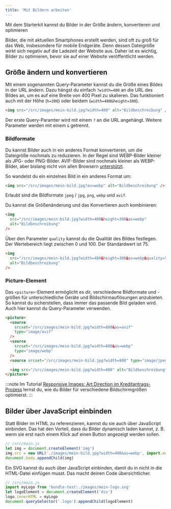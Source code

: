 ```yaml
---
title: 'Mit Bildern arbeiten'
---
```



<Lead>
  Mit dem Starterkit kannst du Bilder in der Größe ändern, konvertieren und
  optimieren
</Lead>

Bilder, die mit aktuellen Smartphones erstellt werden, sind oft zu groß für das Web, insbesondere für mobile Endgeräte. Denn dessen Dateigröße wirkt sich negativ auf die Ladezeit der Website aus. Daher ist es wichtig, Bilder zu optimieren, bevor sie auf einer Website veröffentlicht werden.

## Größe ändern und konvertieren

Mit einem sogenannten Query-Parameter kannst du die Größe eines Bildes in der URL ändern. Dazu hängst du einfach `?width=400` an die URL des Bildes an, um es auf eine Breite von 400 Pixel zu skalieren. Das funktioniert auch mit der Höhe (`h=300`) oder beidem (`width=400&height=300`).

```html
<img src="/src/images/mein-bild.jpg?width=400" alt="Bildbeschreibung" />
```

Der erste Query-Paramter wird mit einem `?` an die URL angehängt. Weitere Parameter werden mit einem `&` getrennt.

### Bildformate

Du kannst Bilder auch in ein anderes Format konvertieren, um die Dateigröße nochmals zu reduzieren. In der Regel sind WEBP-Bilder kleiner als JPG- oder PNG-Bilder. AVIF-Bilder sind nochmals kleiner als WEBP-Bilder, aber bislang nicht von allen Browsern [unterstützt](https://caniuse.com/?search=image%20format).

So wandelst du ein einzelnes Bild in ein anderes Format um:

```html
<img src="/src/images/mein-bild.jpg?as=webp" alt="Bildbeschreibung" />
```

Erlaubt sind die Bildformate `jpeg` / `jpg`, `png`, `webp` und `avif`.

Du kannst die Größenänderung und das Konvertieren auch kombinieren:

```html
<img
  src="/src/images/mein-bild.jpg?width=400&height=300&as=webp"
  alt="Bildbeschreibung"
/>
```

Über den Parameter `quality` kannst du die Qualität des Bildes festlegen. Der Wertebereich liegt zwischen 0 und 100. Der Standardwert ist 75.

```html
<img
  src="/src/images/mein-bild.jpg?width=400&height=300&as=webp&quality=50"
  alt="Bildbeschreibung"
/>
```

### Picture-Element

Das `<picture>`-Element ermöglicht es dir, verschiedene Bildformate und -größen für unterschiedliche Geräte und Bildschirmauflösungen anzubieten. So kannst du sicherstellen, dass immer das passende Bild geladen wird. Auch hier kannst du Query-Parameter verwenden.

```html
<picture>
  <source
    srcset="/src/images/mein-bild.jpg?width=800&as=avif"
    type="image/avif"
  />
  <source
    srcset="/src/images/mein-bild.jpg?width=800&as=webp"
    type="image/webp"
  />
  <source srcset="/src/images/mein-bild.jpg?width=800" type="image/jpeg" />

  <img src="/src/images/mein-bild.jpg?width=400" alt="Bildbeschreibung" />
</picture>
```

:::note
Im Tutorial [Responsive Images: Art Direction im Kreditantrags-Prozess](https://hawk-gt1191.de/tutorials/art-direction-im-kreditantragsprozess) lernst du, wie du Bilder für verschiedene Bildschirmgrößen optimierst.
:::

## Bilder über JavaScript einbinden

Statt Bilder im HTML zu referenzieren, kannst du sie auch über JavaScript einbinden. Das hat den Vorteil, dass du Bilder dynamisch laden kannst, z. B. wenn sie erst nach einem Klick auf einen Button angezeigt werden sollen.

```js
// /src/main.js
let img = document.createElement('img')
img.src = new URL('./images/mein-bild.jpg?width=400&as=webp', import.meta.url)
document.body.appendChild(img)
```

Ein SVG kannst du auch über JavaScript einbinden, damit du in nicht in die HTML-Datei einfügen musst. Das macht deinen Code übersichtlicher.

```js
// /src/main.js
import myLogo from 'bundle-text:./images/mein-logo.svg'
let logoElement = document.createElement('div')
logo.innerHTML = myLogo
document.querySelector('.logo').appendChild(logoElement)
```
